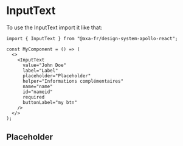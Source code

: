 
<Meta of={InputTextStories} name="InputText" />

# InputText

To use the InputText import it like that:

```tsx
import { InputText } from "@axa-fr/design-system-apollo-react";

const MyComponent = () => (
  <>
    <InputText
      value="John Doe"
      label="Label"
      placeholder="Placeholder"
      helper="Informations complémentaires"
      name="name"
      id="nameid"
      required
      buttonLabel="my btn"
    />
  </>
);
```

## Placeholder

<Canvas of={InputTextStories.InputTextPlaceholderStory}></Canvas>

<Controls of={InputTextStories.InputTextPlaceholderStory} />
